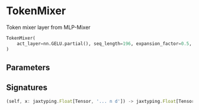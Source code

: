 
# TokenMixer

Token mixer layer from MLP-Mixer

```python copy
TokenMixer(
    act_layer=nn.GELU.partial(), seq_length=196, expansion_factor=0.5, p=0.1
)
```

## Parameters


## Signatures
```ts
(self, x: jaxtyping.Float[Tensor, '... n d']) -> jaxtyping.Float[Tensor, '... n d']
